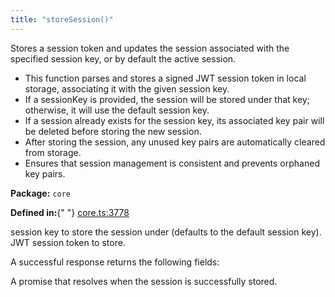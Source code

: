 ```yaml
---
title: "storeSession()"
---
```



<H3Bordered text="Overview" />

Stores a session token and updates the session associated with the specified session key, or by default the active session.

<ul>
  <li>
    This function parses and stores a signed JWT session token in local storage,
    associating it with the given session key.
  </li>
  <li>
    If a sessionKey is provided, the session will be stored under that key;
    otherwise, it will use the default session key.
  </li>
  <li>
    If a session already exists for the session key, its associated key pair
    will be deleted before storing the new session.
  </li>
  <li>
    After storing the session, any unused key pairs are automatically cleared
    from storage.
  </li>
  <li>
    Ensures that session management is consistent and prevents orphaned key
    pairs.
  </li>
</ul>

<p>
  <strong>Package:</strong> <code>core</code>
</p>

<p>
  <strong>Defined in:</strong>{" "}
  <a href="https://github.com/tkhq/sdk/blob/main/packages/core/src/__clients__/core.ts#L3778">
    core.ts:3778
  </a>
</p>

<H3Bordered text="Parameters" />

<ParamField body="params" type="object" required={true} path="params">
  <Expandable title="params details">
    <NestedParam
      parentKey="params"
      childKey="sessionKey"
      type="string"
      required={false}
    >
      session key to store the session under (defaults to the default session
      key).
    </NestedParam>
    <NestedParam
      parentKey="params"
      childKey="sessionToken"
      type="string"
      required={true}
    >
      JWT session token to store.
    </NestedParam>
  </Expandable>
</ParamField>

<H3Bordered text="Response" />A successful response returns the following
fields:

<ResponseField name="returns" type="void" required={true}>
  A promise that resolves when the session is successfully stored.
</ResponseField>
